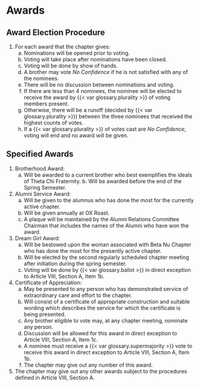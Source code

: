 # Awards

## Award Election Procedure

1. For each award that the chapter gives:
   a. Nominations will be opened prior to voting.
   a. Voting will take place after nominations have been closed.
   a. Voting will be done by show of hands.
   a. A brother may vote *No Confidence* if he is not satisfied with any of the nominees.
   a. There will be no discussion between nominations and voting.
   a. If there are less than 4 nominees, the nominee will be elected to receive the award by {{< var glossary.plurality >}} of voting members present.
   a. Otherwise, there will be a runoff (decided by {{< var glossary.plurality >}}) between the three nominees that received the highest counts of votes.
   a. If a {{< var glossary.plurality >}} of votes cast are *No Confidence*, voting will end and no award will be given.

## Specified Awards

1. Brotherhood Award:
   a. Will be awarded to a current brother who best exemplifies the ideals of Theta Chi Fraternity. b. Will be awarded before the end of the Spring Semester.

1. Alumni Service Award:
   a. Will be given to the alumnus who has done the most for the currently active chapter.
   a. Will be given annually at OX Roast.
   a. A plaque will be maintained by the Alumni Relations Committee Chairman that includes the names of the Alumni who have won the award.

1. Dream Girl Award:
   a. Will be bestowed upon the woman associated with Beta Nu Chapter who has done the most for the presently active chapter.
   a. Will be elected by the second regularly scheduled chapter meeting after initiation during the spring semester.
   a. Voting will be done by {{< var glossary.ballot >}} in direct exception to Article VIII, Section A, Item 1b.

1. Certificate of Appreciation:
   a. May be presented to any person who has demonstrated service of extraordinary care and effort to the chapter.\
   a. Will consist of a certificate of appropriate construction and suitable wording which describes the service for which the certificate is being presented.
   a. Any brother eligible to vote may, at any chapter meeting, nominate any person.
   a. Discussion will be allowed for this award in direct exception to Article VIII, Section A, Item 1c.
   a. A nominee must receive a {{< var glossary.supermajority >}} vote to receive this award in direct exception to Article VIII, Section A, Item 1b.
   a. The chapter may give out any number of this award.

1. The chapter may give out any other awards subject to the procedures defined in Article VIII, Section A.
